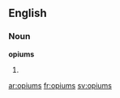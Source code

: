 ==English==

===Noun===
'''opiums''' {{p}}

# {{plural of|[[opium#English|opium]]}}

[[ar:opiums]]
[[fr:opiums]]
[[sv:opiums]]